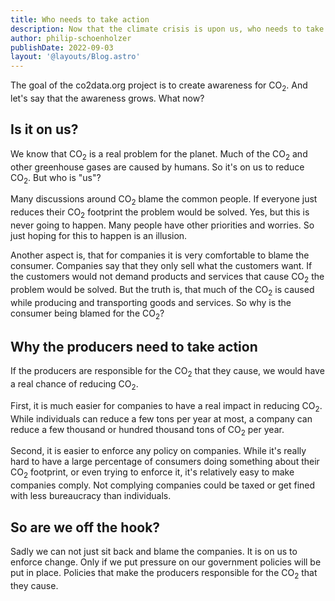 ```yaml
---
title: Who needs to take action
description: Now that the climate crisis is upon us, who needs to take action? Is it the customer, who votes with his wallet? Is it the politicians? The citizens that demonstrate on the street?
author: philip-schoenholzer
publishDate: 2022-09-03
layout: '@layouts/Blog.astro'
---
```


The goal of the co2data.org project is to create awareness for CO<sub>2</sub>. And let's say that the awareness grows. What now?

## Is it on us?

We know that CO<sub>2</sub> is a real problem for the planet. Much of the CO<sub>2</sub> and other greenhouse gases are caused by humans. So it's on us to reduce CO<sub>2</sub>. But who is "us"?

Many discussions around CO<sub>2</sub> blame the common people. If everyone just reduces their CO<sub>2</sub> footprint the problem would be solved. Yes, but this is never going to happen. Many people have other priorities and worries. So just hoping for this to happen is an illusion.

Another aspect is, that for companies it is very comfortable to blame the consumer. Companies say that they only sell what the customers want. If the customers would not demand products and services that cause CO<sub>2</sub> the problem would be solved. But the truth is, that much of the CO<sub>2</sub> is caused while producing and transporting goods and services. So why is the consumer being blamed for the CO<sub>2</sub>?

## Why the producers need to take action

If the producers are responsible for the CO<sub>2</sub> that they cause, we would have a real chance of reducing CO<sub>2</sub>.

First, it is much easier for companies to have a real impact in reducing CO<sub>2</sub>. While individuals can reduce a few tons per year at most, a company can reduce a few thousand or hundred thousand tons of CO<sub>2</sub> per year.

Second, it is easier to enforce any policy on companies. While it's really hard to have a large percentage of consumers doing something about their CO<sub>2</sub> footprint, or even trying to enforce it, it's relatively easy to make companies comply. Not complying companies could be taxed or get fined with less bureaucracy than individuals.

## So are we off the hook?

Sadly we can not just sit back and blame the companies. It is on us to enforce change. Only if we put pressure on our government policies will be put in place. Policies that make the producers responsible for the CO<sub>2</sub> that they cause.
